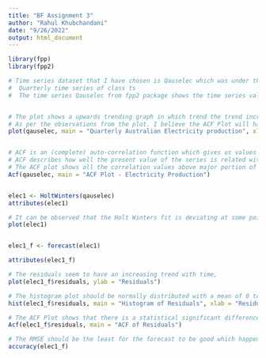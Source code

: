 ---
title: "BF Assignment 3"
author: "Rahul Khubchandani"
date: "9/26/2022"
output: html_document
---



```{r}
library(fpp)
library(fpp2)

# Time series dataset that I have chosen is Qauselec which was under the fpp2 library package.
#  Quarterly time series of class ts
#  The time series Qauselec from fpp2 package shows the time series values of Quarterly Australian Electricity Production. Total quarterly electricity production in Australia (in billion kWh) from 1956:Q1 to 2010:Q2. 


# The plot shows a upwards trending graph in which trend the trend increases with time.
# As per the observations from the plot. I believe the ACF Plot will have all statistically significant values, the correlation values after each lag will gradually come down.
plot(qauselec, main = "Quarterly Australian Electricity production", xlab = "Time", ylab = "Electricity Production")


# ACF is an (complete) auto-correlation function which gives us values of auto-correlation of any series with its lagged values.
# ACF describes how well the present value of the series is related with its past values. A time series can have components like trend, seasonality, cyclic and residual. ACF considers all these components while finding correlations hence it’s a ‘complete auto-correlation plot’.
# The ACF plot shows all the correlation values above major portion of the confidence level which shows that the historic data has significant impact on the preceding data.
Acf(qauselec, main = "ACF Plot - Electricity Production")


elec1 <- HoltWinters(qauselec)
attributes(elec1) 

# It can be observed that the Holt Winters fit is deviating at some points from the original plot which indicates that the Holt Winters forecasting might be wrong at some level as the red line is deviated from the original black point in the plot.
plot(elec1)


elec1_f <- forecast(elec1)

attributes(elec1_f)

# The residuals seem to have an increasing trend with time,
plot(elec1_f$residuals, ylab = "Residuals")

# The histogram plot should be normally distributed with a mean of 0 to be good forecast but in our data set these conditions are not satisfied.
hist(elec1_f$residuals, main = "Histogram of Residuals", xlab = "Residuals")

# The ACF Plot shows that there is a statistical significant difference which implies the plot is predictable.
Acf(elec1_f$residuals, main = "ACF of Residuals")

# The RMSE should be the least for the forecast to be good which happens to be in our case.
accuracy(elec1_f)


```

